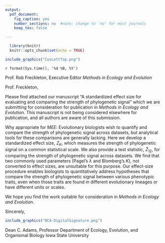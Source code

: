 ```yaml
---
output:
  pdf_document:
    fig_caption: yes
    number_sections: no  #note: change to 'no' for most journals
    keep_tex: false

---
```


```r
  library(knitr)
  knitr::opts_chunk$set(echo = TRUE)

```


```r
include_graphics("CovLettTop.png")  
```

`r format(Sys.time(), '%d %B, %Y')`
\hfill\break

Prof. Rob Freckleton, Executive Editor\hfill\break
*Methods in Ecology and Evolution*

\hfill\break

Prof. Freckleton,

Please find attached our manuscript “A standardized effect size for evaluating and comparing the strength of phylogenetic signal” which we are submitting for consideration for publication in *Methods in Ecology and Evolution*. This manuscript is not being considered elsewhere for publication, and all authors are aware of this submission.  \hfill\break

Why appropriate for *MEE*: Evolutionary biologists wish to quantify and compare the strength of phylogenetic signal across datasets, but analytical tools for these comparisons are generally lacking. Here we develop a standardized effect size, $Z_K$, which measures the strength of phylogenetic signal on a common statistical scale. We also provide a test statistic, $\hat{Z}_{12}$, for comparing the strength of phylogenetic signal across datasets. We find that two commonly used parameters (Pagel's $\lambda$ and Blomberg's *K*), not converted to effect sizes, are unsuitable for this purpose. Our effect-size procedure enables biologists to quantitatively address hypotheses that compare the strength of phylogenetic signal between various phenotypic traits, even when those traits are found in different evolutionary lineages or have different units or scales. \hfill\break

We hope you find the work suitable for consideration in *Methods in Ecology and Evolution.* \hfill\break

Sincerely,

```r
include_graphics("DCA-DigitalSignature.png")  
```

Dean C. Adams, Professor\hfill\break
Department of Ecology, Evolution, and Organismal Biology\hfill\break
Iowa State University
